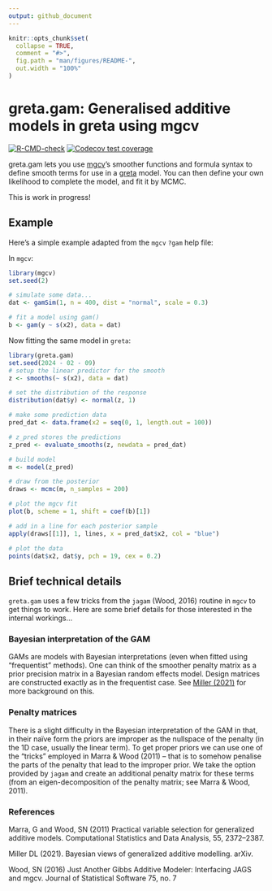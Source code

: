```yaml
---
output: github_document
---
```


<!-- README.md is generated from README.Rmd. Please edit that file -->

```r
knitr::opts_chunk$set(
  collapse = TRUE,
  comment = "#>",
  fig.path = "man/figures/README-",
  out.width = "100%"
)
```

# greta.gam: Generalised additive models in greta using mgcv

<!-- badges: start -->
[![R-CMD-check](https://github.com/greta-dev/greta.gam/actions/workflows/R-CMD-check.yaml/badge.svg)](https://github.com/greta-dev/greta.gam/actions/workflows/R-CMD-check.yaml)
[![Codecov test coverage](https://codecov.io/gh/greta-dev/greta.gam/branch/main/graph/badge.svg)](https://app.codecov.io/gh/greta-dev/greta.gam?branch=main)
<!-- badges: end -->

greta.gam lets you use [mgcv](https://CRAN.R-project.org/package=mgcv)'s smoother functions and formula syntax to define smooth terms for use in a [greta](https://greta-dev.github.io/greta) model.
You can then define your own likelihood to complete the model, and fit it by MCMC.

This is work in progress!

## Example

Here's a simple example adapted from the `mgcv` `?gam` help file:

In `mgcv`:

```r
library(mgcv)
set.seed(2)

# simulate some data...
dat <- gamSim(1, n = 400, dist = "normal", scale = 0.3)

# fit a model using gam()
b <- gam(y ~ s(x2), data = dat)
```

Now fitting the same model in `greta`:

```r
library(greta.gam)
set.seed(2024 - 02 - 09)
# setup the linear predictor for the smooth
z <- smooths(~ s(x2), data = dat)

# set the distribution of the response
distribution(dat$y) <- normal(z, 1)

# make some prediction data
pred_dat <- data.frame(x2 = seq(0, 1, length.out = 100))

# z_pred stores the predictions
z_pred <- evaluate_smooths(z, newdata = pred_dat)

# build model
m <- model(z_pred)

# draw from the posterior
draws <- mcmc(m, n_samples = 200)

# plot the mgcv fit
plot(b, scheme = 1, shift = coef(b)[1])

# add in a line for each posterior sample
apply(draws[[1]], 1, lines, x = pred_dat$x2, col = "blue")

# plot the data
points(dat$x2, dat$y, pch = 19, cex = 0.2)
```

## Brief technical details

`greta.gam` uses a few tricks from the `jagam` (Wood, 2016) routine in `mgcv` to get things to work. Here are some brief details for those interested in the internal workings...

### Bayesian interpretation of the GAM

GAMs are models with Bayesian interpretations (even when fitted using "frequentist" methods). One can think of the smoother penalty matrix as a prior precision matrix in a Bayesian random effects model. Design matrices are constructed exactly as in the frequentist case. See [Miller (2021)](https://arxiv.org/abs/1902.01330) for more background on this.

### Penalty matrices

There is a slight difficulty in the Bayesian interpretation of the GAM in that, in their naïve form the priors are improper as the nullspace of the penalty (in the 1D case, usually the linear term). To get proper priors we can use one of the "tricks" employed in Marra & Wood (2011) -- that is to somehow penalise the parts of the penalty that lead to the improper prior. We take the option provided by `jagam` and create an additional penalty matrix for these terms (from an eigen-decomposition of the penalty matrix; see Marra & Wood, 2011).


### References

Marra, G and Wood, SN (2011) Practical variable selection for generalized additive models. Computational Statistics and Data Analysis, 55, 2372–2387.

Miller DL (2021). Bayesian views of generalized additive modelling. arXiv.

Wood, SN (2016) Just Another Gibbs Additive Modeler: Interfacing JAGS and mgcv. Journal of Statistical Software 75, no. 7

